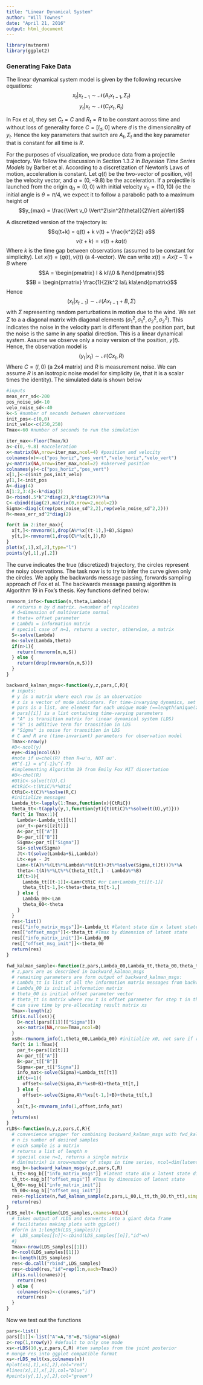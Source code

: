 ```yaml
---
title: "Linear Dynamical System"
author: "Will Townes"
date: "April 21, 2016"
output: html_document
---
```


```r
library(mvtnorm)
library(ggplot2)
```

### Generating Fake Data

The linear dynamical system model is given by the following recursive equations:
$$x_t|x_{t-1}\sim\mathcal{N}(A_t x_{t-1},\Sigma_t)$$
$$y_t|x_t\sim\mathcal{N}(C_t x_t,R_t)$$

In Fox et al, they set $C_t=C$ and $R_t=R$ to be constant across time and without loss of generality force $C=[I_d,0]$ where $d$ is the dimensionality of $y_t$. Hence the key parameters that switch are $A_t,\Sigma_t$ and the key parameter that is constant for all time is $R$. 

For the purposes of visualization, we produce data from a projectile trajectory. We follow the discussion in Section 1.3.2 in *Bayesian Time Series Models* by Barber et al. According to a discretization of Newton's Laws of motion, acceleration is constant. Let $q(t)$ be the two-vector of position, $v(t)$ be the velocity vector, and $a=(0,-9.8)$ be the acceleration. If a projectile is launched from the origin $q_0=(0,0)$ with initial velocity $v_0=(10,10)$ (ie the initial angle is $\theta=\pi/4$, we expect it to follow a parabolic path to a maximum height of 
$$y_{max} = \frac{\Vert v_0 \Vert^2\sin^2(\theta)}{2\Vert a\Vert}$$

A discretized version of the trajectory is:
$$q(t+k) = q(t) + k v(t) + \frac{k^2}{2} a$$
$$v(t+k) = v(t) + k a(t) $$
Where $k$ is the time gap between observations (assumed to be constant for simplicity).
Let $x(t) = (q(t),v(t))$ (a 4-vector). We can write $x(t) = A x(t-1) + B$ where
$$A = \begin{pmatrix} I & kI\\0 & I\end{pmatrix}$$
$$B = \begin{pmatrix} \frac{1}{2}k^2 Ia\\ kIa\end{pmatrix}$$
Hence
$$(x_t|x_{t-1})\sim\mathcal{N}\left(Ax_{t-1}+B,\Sigma\right)$$
with $\Sigma$ representing random perturbations in motion due to the wind. We set $\Sigma$ to a a diagonal matrix with diagonal elements $(\sigma^2_1,\sigma^2_1,\sigma^2_2,\sigma^2_2)$. This indicates the noise in the velocity part is different than the position part, but the noise is the same in any spatial direction. This is a linear dynamical system. Assume we observe only a noisy version of the position, $y(t)$. Hence, the observation model is
$$(y_t|x_t)\sim\mathcal{N}\left(Cx_t,R\right)$$
Where $C = (I,0)$ (a 2x4 matrix) and $R$ is measurement noise. We can assume $R$ is an isotropic noise model for simplicity (ie, that it is a scalar times the identity). The simulated data is shown below

```r
#inputs
meas_err_sd<-200
pos_noise_sd<-10
velo_noise_sd<-40
k<-5 #number of seconds between observations
init_pos<-c(0,0)
init_velo<-c(250,250)
Tmax<-60 #number of seconds to run the simulation

iter_max<-floor(Tmax/k)
a<-c(0,-9.8) #acceleration
x<-matrix(NA,nrow=iter_max,ncol=4) #position and velocity
colnames(x)<-c("pos_horiz","pos_vert","velo_horiz","velo_vert")
y<-matrix(NA,nrow=iter_max,ncol=2) #observed position
colnames(y)<-c("pos_horiz","pos_vert")
x[1,]<-c(init_pos,init_velo)
y[1,]<-init_pos
A<-diag(4)
A[1:2,3:4]<-k*diag(2)
B<-rbind(.5*k^2*diag(2),k*diag(2))%*%a
C<-cbind(diag(2),matrix(0,nrow=2,ncol=2))
Sigma<-diag(c(rep(pos_noise_sd^2,2),rep(velo_noise_sd^2,2)))
R<-meas_err_sd^2*diag(2)

for(t in 2:iter_max){
  x[t,]<-rmvnorm(1,drop(A%*%x[(t-1),]+B),Sigma)
  y[t,]<-rmvnorm(1,drop(C%*%x[t,]),R)
}
plot(x[,1],x[,2],type="l")
points(y[,1],y[,2])
```

The curve indicates the true (discretized) trajectory, the circles represent the noisy observations. The task now is to try to infer the curve given only the circles. We apply the backwards message passing, forwards sampling approach of Fox et al. The backwards message passing algorithm is Algorithm 19 in Fox's thesis. Key functions defined below:

```r
rmvnorm_info<-function(n,theta,Lambda){
  # returns n by d matrix. n=number of replicates
  # d=dimension of multivariate normal
  # theta= offset parameter
  # Lambda = information matrix
  # special case of n=1, returns a vector, otherwise, a matrix
  S<-solve(Lambda)
  m<-solve(Lambda,theta)
  if(n>1){
    return(rmvnorm(n,m,S))
  } else {
    return(drop(rmvnorm(n,m,S)))
  }
}

backward_kalman_msgs<-function(y,z,pars,C,R){
  # inputs:
  # y is a matrix where each row is an observation
  # z is a vector of mode indicators. For time-invarying dynamics, set z=rep(1,ncol(y))
  # pars is a list, one element for each unique mode (==length(unique(z)))
  # pars[[i]] is a list containing time-varying parameters
  # "A" is transition matrix for linear dynamical system (LDS)
  # "B" is additive term for transition in LDS
  # "Sigma" is noise for transition in LDS
  # C and R are (time-invariant) parameters for observation model
  Tmax<-nrow(y)
  #D<-ncol(y)
  eye<-diag(ncol(A))
  #note if u=chol(R) then R=u'u, NOT uu'.
  #R^{-1} = u^{-1}u^{-T}
  #implementing Algorithm 19 from Emily Fox MIT dissertation
  #U<-chol(R)
  #UtiC<-solve(t(U),C)
  #CtRiC<-t(UtiC)%*%UtiC
  CtRiC<-t(C)%*%solve(R,C)
  #initialize messages
  Lambda_tt<-lapply(1:Tmax,function(x){CtRiC})
  theta_tt<-t(apply(y,1,function(yt){t(UtiC)%*%solve(t(U),yt)}))
  for(t in Tmax:1){
    Lambda<-Lambda_tt[[t]]
    par_t<-pars[[z[t]]]
    A<-par_t[["A"]]
    B<-par_t[["B"]]
    Sigma<-par_t[["Sigma"]]
    Si<-solve(Sigma)
    Jt<-t(solve(Lambda+Si,Lambda))
    Lt<-eye - Jt
    Lam<-t(A)%*%(Lt%*%Lambda%*%t(Lt)+Jt%*%solve(Sigma,t(Jt)))%*%A
    theta<-t(A)%*%Lt%*%(theta_tt[t,] - Lambda%*%B)
    if(t>1){
      Lambda_tt[[t-1]]<-Lam+CtRiC #or Lam+Lambda_tt[[t-1]]
      theta_tt[t-1,]<-theta+theta_tt[t-1,]
    } else {
      Lambda_00<-Lam
      theta_00<-theta
    }
  }
  res<-list()
  res[["info_matrix_msgs"]]<-Lambda_tt #latent state dim x latent state dim
  res[["offset_msgs"]]<-theta_tt #Tmax by dimension of latent state
  res[["info_matrix_init"]]<-Lambda_00
  res[["offset_msg_init"]]<-theta_00
  return(res)
}

fwd_kalman_sample<-function(z,pars,Lambda_00,Lambda_tt,theta_00,theta_tt,xs=NULL){
  # z,pars are as described in backward_kalman_msgs
  # remaining parameters are form output of backward_kalman_msgs:
  # Lambda_tt is list of all the information matrix messages from backward Kalman Filter
  # Lambda_00 is initial information matrix
  # theta_00 is initial offset parameter vector
  # theta_tt is matrix where row t is offset parameter for step t in the time series
  # can save time by pre-allocating result matrix xs
  Tmax<-length(z)
  if(is.null(xs)){
    D<-ncol(pars[[1]][["Sigma"]])
    xs<-matrix(NA,nrow=Tmax,ncol=D)
  }
  xs0<-rmvnorm_info(1,theta_00,Lambda_00) #initialize x0, not sure if right
  for(t in 1:Tmax){
    par_t<-pars[[z[t]]]
    A<-par_t[["A"]]
    B<-par_t[["B"]]
    Sigma<-par_t[["Sigma"]]
    info_mat<-solve(Sigma)+Lambda_tt[[t]]
    if(t==1){
      offset<-solve(Sigma,A%*%xs0+B)+theta_tt[t,]
    } else {
      offset<-solve(Sigma,A%*%xs[t-1,]+B)+theta_tt[t,]
    }
    xs[t,]<-rmvnorm_info(1,offset,info_mat)
  }
  return(xs)
}
rLDS<-function(n,y,z,pars,C,R){
  # convenience wrapper for combining backward_kalman_msgs with fwd_kalman_sample
  # n is number of desired samples
  # each sample is a matrix
  # returns a list of length n
  # special case n=1, returns a single matrix
  # dim(matrix) is nrow=number of steps in time series, ncol=dim(latent state)
  msg_b<-backward_kalman_msgs(y,z,pars,C,R)
  L_tt<-msg_b[["info_matrix_msgs"]] #latent state dim x latent state dim
  th_tt<-msg_b[["offset_msgs"]] #Tmax by dimension of latent state
  L_00<-msg_b[["info_matrix_init"]]
  th_00<-msg_b[["offset_msg_init"]]
  res<-replicate(n,fwd_kalman_sample(z,pars,L_00,L_tt,th_00,th_tt),simplify=FALSE)
  return(res)
}
rLDS_melt<-function(LDS_samples,cnames=NULL){
  # takes output of rLDS and converts into a giant data frame
  # facilitates making plots with ggplot()
  #for(n in 1:length(LDS_samples)){
  #  LDS_samples[[n]]<-cbind(LDS_samples[[n]],"id"=n)
  #}
  Tmax<-nrow(LDS_samples[[1]])
  D<-ncol(LDS_samples[[1]])
  n<-length(LDS_samples)
  res<-do.call("rbind",LDS_samples)
  res<-cbind(res,"id"=rep(1:n,each=Tmax))
  if(is.null(cnames)){
    return(res)
  } else {
    colnames(res)<-c(cnames,"id")
    return(res)
  }
}
```

Now we test out the functions

```r
pars<-list()
pars[[1]]<-list("A"=A,"B"=B,"Sigma"=Sigma)
z<-rep(1,nrow(y)) #default to only one mode
xs<-rLDS(10,y,z,pars,C,R) #ten samples from the joint posterior
# munge res into ggplot compatible format
xs<-rLDS_melt(xs,colnames(x))
#plot(xs[,1],xs[,2],col="red")
#lines(x[,1],x[,2],col="blue")
#points(y[,1],y[,2],col="green")
```


